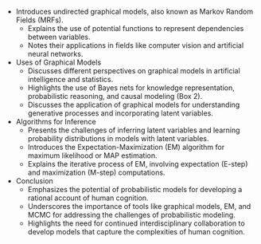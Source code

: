 -   Introduces undirected graphical models, also known as Markov Random Fields (MRFs).
    -   Explains the use of potential functions to represent dependencies between variables.
    -   Notes their applications in fields like computer vision and artificial neural networks.
-   Uses of Graphical Models
    -   Discusses different perspectives on graphical models in artificial intelligence and statistics.
    -   Highlights the use of Bayes nets for knowledge representation, probabilistic reasoning, and causal modeling (Box 2).
    -   Discusses the application of graphical models for understanding generative processes and incorporating latent variables.
-   Algorithms for Inference
    -   Presents the challenges of inferring latent variables and learning probability distributions in models with latent variables.
    -   Introduces the Expectation-Maximization (EM) algorithm for maximum likelihood or MAP estimation.
    -   Explains the iterative process of EM, involving expectation (E-step) and maximization (M-step) computations.
-   Conclusion
    -   Emphasizes the potential of probabilistic models for developing a rational account of human cognition.
    -   Underscores the importance of tools like graphical models, EM, and MCMC for addressing the challenges of probabilistic modeling.
    -   Highlights the need for continued interdisciplinary collaboration to develop models that capture the complexities of human cognition.


